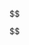 <script>
window.MathJax = {
  options: {
    enableMenu: false,
  },
};
</script>

<div class="hidden">
$$
\require{color}
\require{physics}

\def\bb{\mathbb}
\def\bf{\mathbf}
\def\cl{\mathcal}
\def\rm{\mathrm}
\def\bm{\boldsymbol}
\def\t{\text}
\def\u{\rm}
\def\R{\bb R}
\def\N{\bb N}
\def\Z{\bb Z}
\def\Q{\bb Q}
\def\C{\bb C}
\def\A{\forall}
\def\E{\exists}
\def\To{\Rightarrow}
\def\dag{\dagger}
\def\AA{\unicode{x212B}}
\def\const{\rm{const}}
\def\t{\text}
\def\ub{\underbrace}
\def\l{\left}
\def\r{\right}
\newcommand{\hi}[1] {{\color{blue} #1}}
\renewcommand{\epsilon}{\varepsilon}
\renewcommand{\phi}{\varphi}
\renewcommand{\dd}{\, \rm d}
$$
</div>
